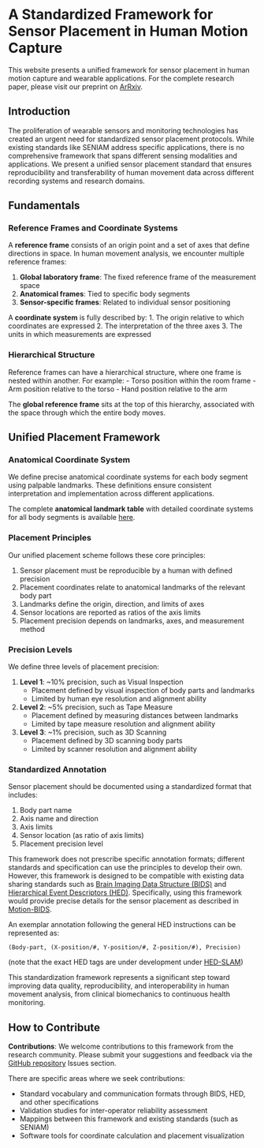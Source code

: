 # A Standardized Framework for Sensor Placement in Human Motion Capture

::: {.callout-note}
This website presents a unified framework for sensor placement in human motion capture and wearable applications. For the complete research paper, please visit our preprint on [ArRxiv](https://doi.org/10.48550/arXiv.2412.21159).
:::

## Introduction

The proliferation of wearable sensors and monitoring technologies has created an urgent need for standardized sensor placement protocols. While existing standards like SENIAM address specific applications, there is no comprehensive framework that spans different sensing modalities and applications. We present a unified sensor placement standard that ensures reproducibility and transferability of human movement data across different recording systems and research domains.

## Fundamentals

### Reference Frames and Coordinate Systems

A **reference frame** consists of an origin point and a set of axes that define directions in space. In human movement analysis, we encounter multiple reference frames:

1. **Global laboratory frame**: The fixed reference frame of the measurement space
2. **Anatomical frames**: Tied to specific body segments
3. **Sensor-specific frames**: Related to individual sensor positioning

A **coordinate system** is fully described by:
1. The origin relative to which coordinates are expressed
2. The interpretation of the three axes
3. The units in which measurements are expressed

### Hierarchical Structure

Reference frames can have a hierarchical structure, where one frame is nested within another. For example:
- Torso position within the room frame
- Arm position relative to the torso
- Hand position relative to the arm

The **global reference frame** sits at the top of this hierarchy, associated with the space through which the entire body moves.

## Unified Placement Framework

### Anatomical Coordinate System

We define precise anatomical coordinate systems for each body segment using palpable landmarks. These definitions ensure consistent interpretation and implementation across different applications.

::: {.callout-note}
The complete **anatomical landmark table** with detailed coordinate systems for all body segments is available [here](./anatomical_table.qmd).
:::

### Placement Principles

Our unified placement scheme follows these core principles:

1. Sensor placement must be reproducible by a human with defined precision
2. Placement coordinates relate to anatomical landmarks of the relevant body part
3. Landmarks define the origin, direction, and limits of axes
4. Sensor locations are reported as ratios of the axis limits
5. Placement precision depends on landmarks, axes, and measurement method

### Precision Levels

We define three levels of placement precision:

1. **Level 1**: ~10% precision, such as Visual Inspection
   - Placement defined by visual inspection of body parts and landmarks
   - Limited by human eye resolution and alignment ability

2. **Level 2**: ~5% precision, such as Tape Measure
   - Placement defined by measuring distances between landmarks
   - Limited by tape measure resolution and alignment ability

3. **Level 3**: ~1% precision, such as 3D Scanning
   - Placement defined by 3D scanning body parts
   - Limited by scanner resolution and alignment ability

### Standardized Annotation

Sensor placement should be documented using a standardized format that includes:

1. Body part name
2. Axis name and direction
3. Axis limits
4. Sensor location (as ratio of axis limits)
5. Placement precision level

This framework does not prescribe specific annotation formats; different standards and specification can use the principles to develop their own. However, this framework is designed to be compatible with existing data sharing standards such as [Brain Imaging Data Structure (BIDS)](https://bids.neuroimaging.io/) and [Hierarchical Event Descriptors (HED)](https://www.hedtags.org/). Specifically, using this framework would provide precise details for the sensor placement as described in [Motion-BIDS](https://bids-specification.readthedocs.io/en/stable/modality-specific-files/motion.html).

An exemplar annotation following the general HED instructions can be represented as:

```
(Body-part, (X-position/#, Y-position/#, Z-position/#), Precision)
```
(note that the exact HED tags are under development under [HED-SLAM](https://www.hedtags.org/display_hed_prerelease.html?schema=slam_prerelease))

This standardization framework represents a significant step toward improving data quality, reproducibility, and interoperability in human movement analysis, from clinical biomechanics to continuous health monitoring.

## How to Contribute
**Contributions**: We welcome contributions to this framework from the research community. Please submit your suggestions and feedback via the [GitHub repository](https://github.com/human-sensor-placement/human-sensor-placement.github.io) Issues section. 

There are specific areas where we seek contributions:

- Standard vocabulary and communication formats through BIDS, HED, and other specifications
- Validation studies for inter-operator reliability assessment
- Mappings between this framework and existing standards (such as SENIAM)
- Software tools for coordinate calculation and placement visualization